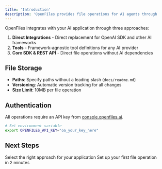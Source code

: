 ```yaml
---
title: 'Introduction'
description: 'OpenFiles provides file operations for AI agents through SDKs and REST API. Your agents can create, read, edit, and manage files with automatic versioning.'
---
```


OpenFiles integrates with your AI application through three approaches:

1. **Direct Integrations** - Direct replacement for OpenAI SDK and other AI frameworks
2. **Tools** - Framework-agnostic tool definitions for any AI provider
3. **Core SDK & REST API** - Direct file operations without AI dependencies


## File Storage

- **Paths**: Specify paths without a leading slash (`docs/readme.md`)
- **Versioning**: Automatic version tracking for all changes
- **Size Limit**: 10MB per file operation

## Authentication

All operations require an API key from [console.openfiles.ai](https://console.openfiles.ai).

```bash
# Set environment variable
export OPENFILES_API_KEY="oa_your_key_here"
```

## Next Steps

<CardGroup cols={2}>
  <Card title="Choose Integration" icon="code" href="/getting-started/choose-your-path">
    Select the right approach for your application
  </Card>
  <Card title="Quickstart" icon="rocket" href="/getting-started/quickstart">
    Set up your first file operation in 2 minutes
  </Card>
</CardGroup>